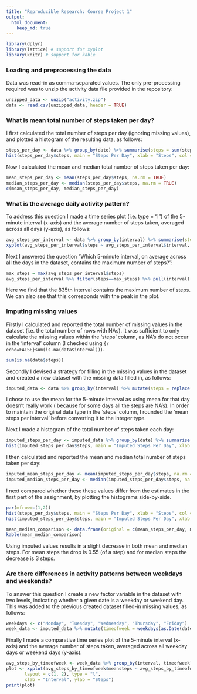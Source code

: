 ```yaml
---
title: "Reproducible Research: Course Project 1"
output: 
  html_document:
    keep_md: true
---
```


```r
library(dplyr)
library(lattice) # support for xyplot
library(knitr) # support for kable
```

### Loading and preprocessing the data

Data was read-in as comma-separated values. The only pre-processing required was to unzip the activity data file provided in the repository:

```r
unzipped_data <- unzip("activity.zip")
data <- read.csv(unzipped_data, header = TRUE)
```

### What is mean total number of steps taken per day?

I first calculated the total number of steps per day (ignoring missing values), and plotted a histogram of the resulting data, as follows:

```r
steps_per_day <- data %>% group_by(date) %>% summarise(steps = sum(steps))
hist(steps_per_day$steps, main = "Steps Per Day", xlab = "Steps", col = "red", breaks = 10)
```

Now I calculated the mean and median total number of steps taken per day:

```r
mean_steps_per_day <- mean(steps_per_day$steps, na.rm = TRUE)
median_steps_per_day <- median(steps_per_day$steps, na.rm = TRUE)
c(mean_steps_per_day, median_steps_per_day)
```

### What is the average daily activity pattern?

To address this question I made a time series plot (i.e. type = "l") of the 5-minute interval (x-axis) and the average number of steps taken, averaged across all days (y-axis), as follows:

```r
avg_steps_per_interval <- data %>% group_by(interval) %>% summarise(steps = mean(steps, na.rm = TRUE))
xyplot(avg_steps_per_interval$steps ~ avg_steps_per_interval$interval, type = "l", xlab = "Interval", ylab = "Steps")
```

Next I answered the question "Which 5-minute interval, on average across all the days in the dataset, contains the maximum number of steps?":

```r
max_steps = max(avg_steps_per_interval$steps)
avg_steps_per_interval %>% filter(steps==max_steps) %>% pull(interval)
```

Here we find that the 835th interval contains the maximum number of steps. We can also see that this corresponds with the peak in the plot.

### Imputing missing values

Firstly I calculated and reported the total number of missing values in the dataset (i.e. the total number of rows with NAs). It was sufficient to only calculate the missing values within the 'steps' column, as NA's do not occur in the 'interval' column (I checked using `{r echo=FALSE}sum(is.na(data$interval))`).

```r
sum(is.na(data$steps))
```

Secondly I devised a strategy for filling in the missing values in the dataset and created a new dataset with the missing data filled in, as follows:

```r
imputed_data <- data %>% group_by(interval) %>% mutate(steps = replace(steps, is.na(steps), as.integer(round(mean(steps, na.rm = TRUE)))))
```

I chose to use the mean for the 5-minute interval as using mean for that day doesn't really work ( because for some days all the steps are NA's). In order to maintain the original data type in the 'steps' column, I rounded the 'mean steps per interval' before converting it to the integer type.

Next I made a histogram of the total number of steps taken each day:

```r
imputed_steps_per_day <- imputed_data %>% group_by(date) %>% summarise(steps = sum(steps))
hist(imputed_steps_per_day$steps, main = "Imputed Steps Per Day", xlab = "Steps", col = "red", breaks = 10)
```

I then calculated and reported the mean and median total number of steps taken per day:

```r
imputed_mean_steps_per_day <- mean(imputed_steps_per_day$steps, na.rm = TRUE)
imputed_median_steps_per_day <- median(imputed_steps_per_day$steps, na.rm = TRUE)
```

I next compared whether these these values differ from the estimates in the first part of the assignment, by plotting the histograms side-by-side.

```r
par(mfrow=c(1,2))
hist(steps_per_day$steps, main = "Steps Per Day", xlab = "Steps", col = "red", breaks = 10)
hist(imputed_steps_per_day$steps, main = "Imputed Steps Per Day", xlab = "Steps", col = "red", breaks = 10)
```

```r
mean_median_comparison <- data.frame(original = c(mean_steps_per_day, median_steps_per_day), imputed = c(imputed_mean_steps_per_day, imputed_median_steps_per_day), row.names = c("mean", "median"))
kable(mean_median_comparison)
```

Using imputed values results in a slight decrease in both mean and median steps. For mean steps the drop is 0.55 (of a step) and for median steps the decrease is 3 steps.

### Are there differences in activity patterns between weekdays and weekends?

To answer this question I create a new factor variable in the dataset with two levels, indicating whether a given date is a weekday or weekend day. This was added to the previous created dataset filled-in missing values, as follows:

```r
weekdays <- c("Monday", "Tuesday", "Wednesday", "Thursday", "Friday")
week_data <- imputed_data %>% mutate(timeofweek = weekdays(as.Date(date))) %>% mutate(timeofweek = ifelse(timeofweek %in% weekdays, "weekday", "weekend"))
```

Finally I made a comparative time series plot of the 5-minute interval (x-axis) and the average number of steps taken, averaged across all weekday days or weekend days (y-axis).

```r
avg_steps_by_timeofweek <- week_data %>% group_by(interval, timeofweek) %>% summarise(meansteps = mean(steps, na.rm = TRUE), .groups = "keep")
plot <- xyplot(avg_steps_by_timeofweek$meansteps ~ avg_steps_by_timeofweek$interval | avg_steps_by_timeofweek$timeofweek, 
       layout = c(1, 2), type = "l", 
       xlab = "Interval", ylab = "Steps")
print(plot)
```